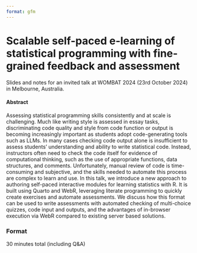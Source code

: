 ```yaml
---
format: gfm
---
```


<!-- README.md is generated from README.qmd. Please edit that file -->

# Scalable self-paced e-learning of statistical programming with fine-grained feedback and assessment 

<!-- badges: start -->
<!-- badges: end -->

Slides and notes for an invited talk at WOMBAT 2024 (23rd October 2024) in Melbourne, Australia.

<!-- A recording of this presentation is available on YouTube here: <https://www.youtube.com/watch?v=> -->

<!-- [![](preview.jpg)](https://www.youtube.com/watch?v=) -->

#### Abstract

Assessing statistical programming skills consistently and at scale is challenging. Much like writing style is assessed in essay tasks, discriminating code quality and style from code function or output is becoming increasingly important as students adopt code-generating tools such as LLMs. In many cases checking code output alone is insufficient to assess students’ understanding and ability to write statistical code. Instead, instructors often need to check the code itself for evidence of computational thinking, such as the use of appropriate functions, data structures, and comments. Unfortunately, manual review of code is time-consuming and subjective, and the skills needed to automate this process are complex to learn and use. In this talk, we introduce a new approach to authoring self-paced interactive modules for learning statistics with R. It is built using Quarto and WebR, leveraging literate programming to quickly create exercises and automate assessments. We discuss how this format can be used to write assessments with automated checking of multi-choice quizzes, code input and outputs, and the advantages of in-browser execution via WebR compared to existing server based solutions. 

<!-- #### Structure -->

<!-- * -->
<!-- * -->
<!-- * -->
<!-- * -->

### Format

30 minutes total (including Q&A)
